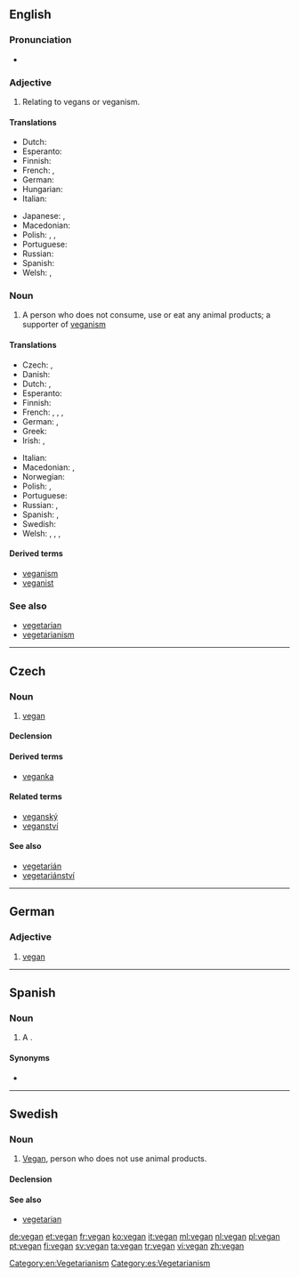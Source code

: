 {{also|Vegan}}
==English==
{{wikipedia}}

===Pronunciation===
* {{rhymes|iːɡən}}

===Adjective===
{{en-adj|-}}

# Relating to vegans or veganism.

====Translations====
{{trans-top|relating to vegans or veganism}}
* Dutch: {{t|nl|veganistisch}}
* Esperanto: {{t-|eo|vegana}}
* Finnish: {{t+|fi|vegaaninen}}
* French: {{t+|fr|végan|m}}, {{t+|fr|végane|m|f}}
* German: {{t+|de|vegan}}
* Hungarian: {{t-|hu|vega}}
* Italian: {{t|it|vegano}}
{{trans-mid}}
* Japanese: {{t-|ja|完全菜食主義者|tr=kanzen saishokushugisha|sc=Jpan}}, {{t-|ja|ビーガン|tr=bīgan|sc=Jpan}}
* Macedonian: {{t-|mk|вегански|tr=véganski}}
* Polish: {{t|pl|wegański|m}}, {{t|pl|wegańska|f}}, {{t|pl|wegańskie}}
* Portuguese: {{t+|pt|vegano|m}}
* Russian: {{t|ru|веганский|tr=véganskij, vegánskij}}
* Spanish: {{t-|es|vegano}}
* Welsh: {{t-|cy|feganaidd}}, {{t-|cy|figanaidd}}
{{trans-bottom}}

===Noun===
{{en-noun}}

# A person who does not consume, use or eat any animal products; a supporter of [[veganism]]

====Translations====
{{trans-top|supporter of veganism}}
* Czech: {{t-|cs|vegan|m}}, {{t-|cs|veganka|f}}
* Danish: {{t-|da|veganer}}
* Dutch: {{t|nl|veganist|m}}, {{t|nl|veganiste|f}}
* Esperanto: {{t-|eo|vegano}}
* Finnish: {{t+|fi|vegaani}}
* French: {{t|fr|végan|m}}, {{t|fr|végétalien|m}}, {{t|fr|végétalienne|f}}, {{t+|fr|végane|m|f}}
* German: {{t+|de|Veganer|m}}, {{t+|de|Veganerin|f}}
* Greek: {{t-|el|ακραιφνής χορτοφάγος|m|f|tr=akraifnís chortofágos}}
* Irish: {{t-|ga|veigeán|m}}, {{t-|ga|fíor-veigeatóir|m}}
{{trans-mid}}
* Italian: {{t|it|vegano|m}}
* Macedonian: {{t-|mk|веган|m|tr=végan}}, {{t-|mk|веганка|f|tr=véganka}}
* Norwegian: {{t-|no|veganer}}
* Polish: {{t+|pl|weganin|m}}, {{t+|pl|weganka|f}}
* Portuguese: {{t+|pt|vegano|m}}
* Russian: {{t|ru|веган|m|tr=végan, vegán|sc=Cyrl}}, {{t|ru|веганка|f|tr=véganka, vegánka|sc=Cyrl}}
* Spanish: {{t-|es|vegano|m}}, {{t-|es|vegana|f}}
* Swedish: {{t+|sv|vegan}}
* Welsh: {{t-|cy|fegan}}, {{t-|cy|figan}}, {{t-|cy|cigwrthodwr caeth|m}}, {{t-|cy|llysfwytäwr caeth|m}}
{{trans-bottom}}

====Derived terms====
* [[veganism]]
* [[veganist]]

===See also===
* [[vegetarian]]
* [[vegetarianism]]

[[Category:en:Vegetarianism]]

----

==Czech==

===Noun===
{{cs-noun|g=m}}

# [[vegan]] {{gloss|veganism supporter}}

====Declension====
{{cs-decl-noun-auto|ma|veg|a|n}}

====Derived terms====
* [[veganka]] {{qualifier|feminine form}}

====Related terms====
* [[veganský]]
* [[veganství]] {{n}}

====See also====
* [[vegetarián]] {{m}}
* [[vegetariánství]] {{n}}

----

==German==

===Adjective===
{{head|de|adjective}}

# [[#English|vegan]]

----

==Spanish==

===Noun===
{{es-noun|m}}

# A {{l/en|vegan}}.

====Synonyms====
* {{l/es|vegano}}

[[Category:es:Vegetarianism]]

----

==Swedish==

===Noun===
{{sv-noun|g=c}}

# [[#English|Vegan]], person who does not use animal products.

====Declension====
{{sv-noun-reg-r-c|2=vegane}}

====See also====
* [[vegetarian]]

[[de:vegan]]
[[et:vegan]]
[[fr:vegan]]
[[ko:vegan]]
[[it:vegan]]
[[ml:vegan]]
[[nl:vegan]]
[[pl:vegan]]
[[pt:vegan]]
[[fi:vegan]]
[[sv:vegan]]
[[ta:vegan]]
[[tr:vegan]]
[[vi:vegan]]
[[zh:vegan]]